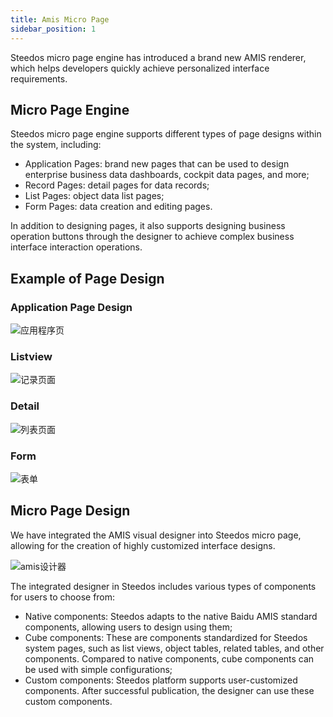 ```yaml
---
title: Amis Micro Page
sidebar_position: 1
---
```


Steedos micro page engine has introduced a brand new AMIS renderer, which helps developers quickly achieve personalized interface requirements.

## Micro Page Engine

Steedos micro page engine supports different types of page designs within the system, including:

- Application Pages: brand new pages that can be used to design enterprise business data dashboards, cockpit data pages, and more;
- Record Pages: detail pages for data records;
- List Pages: object data list pages;
- Form Pages: data creation and editing pages.

In addition to designing pages, it also supports designing business operation buttons through the designer to achieve complex business interface interaction operations.

## Example of Page Design

### Application Page Design

  ![应用程序页](/img/amis/amis-page-app.png)

### Listview

  ![记录页面](/img/amis/amis-page-detail.png)

### Detail

  ![列表页面](/img/amis/amis-page-listview.png)

### Form

  ![表单](/img/amis/amis-page-button.png)

## Micro Page Design

We have integrated the AMIS visual designer into Steedos micro page, allowing for the creation of highly customized interface designs.

![amis设计器](/img/amis/amis-designer.png)

The integrated designer in Steedos includes various types of components for users to choose from:

- Native components: Steedos adapts to the native Baidu AMIS standard components, allowing users to design using them;
- Cube components: These are components standardized for Steedos system pages, such as list views, object tables, related tables, and other components. Compared to native components, cube components can be used with simple configurations;
- Custom components: Steedos platform supports user-customized components. After successful publication, the designer can use these custom components.

